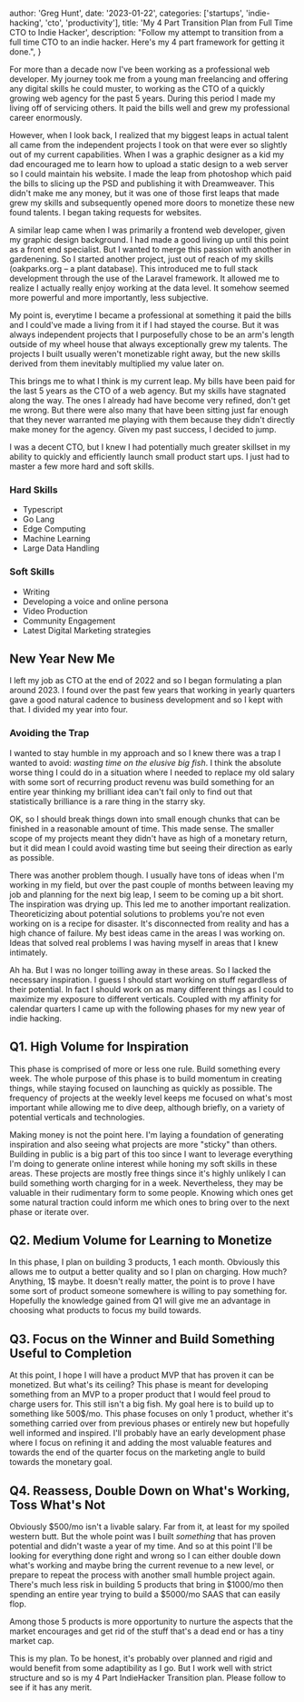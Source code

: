
  author: 'Greg Hunt',
  date: '2023-01-22',
  categories: ['startups', 'indie-hacking', 'cto', 'productivity'],
  title: 'My 4 Part Transition Plan from Full Time CTO to Indie Hacker',
  description:
    "Follow my attempt to transition from a full time CTO to an indie hacker. Here's my 4 part framework for getting it done.",
}


For more than a decade now I've been working as a professional web developer. My journey took me from a young man freelancing and offering any digital skills he could muster, to working as the CTO of a quickly growing web agency for the past 5 years. During this period I made my living off of servicing others. It paid the bills well and grew my professional career enormously. 

However, when I look back, I realized that my biggest leaps in actual talent all came from the independent projects I took on that were ever so slightly out of my current capabilities. When I was a graphic designer as a kid my dad encouraged me to learn how to upload a static design to a web server so I could maintain his website. I made the leap from photoshop which paid the bills to slicing up the PSD and publishing it with Dreamweaver. This didn't make me any money, but it was one of those first leaps that made grew my skills and subsequently opened more doors to monetize these new found talents. I began taking requests for websites. 

A similar leap came when I was primarily a frontend web developer, given my graphic design background. I had made a good living up until this point as a front end specialist. But I wanted to merge this passion with another in gardenening. So I started another project, just out of reach of my skills (oakparks.org – a plant database). This introduced me to full stack development through the use of the Laravel framework. It allowed me to realize I actually really enjoy working at the data level. It somehow seemed more powerful and more importantly, less subjective.

My point is, everytime I became a professional at something it paid the bills and I could've made a living from it if I had stayed the course. But it was always independent projects that I purposefully chose to be an arm's length outside of my wheel house that always exceptionally grew my talents. The projects I built usually weren't monetizable right away, but the new skills derived from them inevitably multiplied my value later on.

This brings me to what I think is my current leap. My bills have been paid for the last 5 years as the CTO of a web agency. But my skills have stagnated along the way. The ones I already had have become very refined, don't get me wrong. But there were also many that have been sitting just far enough that they never warranted me playing with them because they didn't directly make money for the agency. Given my past success, I decided to jump. 

I was a decent CTO, but I knew I had potentially much greater skillset in my ability to quickly and efficiently launch small product start ups. I just had to master a few more hard and soft skills. 

### Hard Skills
- Typescript
- Go Lang
- Edge Computing
- Machine Learning
- Large Data Handling

### Soft Skills
- Writing
- Developing a voice and online persona
- Video Production
- Community Engagement
- Latest Digital Marketing strategies

## New Year New Me

I left my job as CTO at the end of 2022 and so I began formulating a plan around 2023. I found over the past few years that working in yearly quarters gave a good natural cadence to business development and so I kept with that. I divided my year into four. 

### Avoiding the Trap

I wanted to stay humble in my approach and so I knew there was a trap I wanted to avoid: *wasting time on the elusive big fish*. I think the absolute worse thing I could do in a situation where I needed to replace my old salary with some sort of recurring product revenu was build something for an entire year thinking my brilliant idea can't fail only to find out that statistically brilliance is a rare thing in the starry sky. 

OK, so I should break things down into small enough chunks that can be finished in a reasonable amount of time. This made sense. The smaller scope of my projects meant they didn't have as high of a monetary return, but it did mean I could avoid wasting time but seeing their direction as early as possible. 

There was another problem though. I usually have tons of ideas when I'm working in my field, but over the past couple of months between leaving my job and planning for the next big leap, I seem to be coming up a bit short. The inspiration was drying up. This led me to another important realization. Theoreticizing about potential solutions to problems you're not even working on is a recipe for disaster. It's disconnected from reality and has a high chance of failure.  My best ideas came in the areas I was working on. Ideas that solved real problems I was having myself in areas that I knew intimately. 

Ah ha. But I was no longer toilling away in these areas. So I lacked the necessary inspiration. I guess I should start working on stuff regardless of their potential. In fact I should work on as many different things as I could to maximize my exposure to different verticals. Coupled with my affinity for calendar quarters I came up with the following phases for my new year of indie hacking.

## Q1. High Volume for Inspiration

This phase is comprised of more or less one rule. Build something every week. The whole purpose of this phase is to build momentum in creating things, while staying focused on launching as quickly as possible. The frequency of projects at the weekly level keeps me focused on what's most important while allowing me to dive deep, although briefly, on a variety of potential verticals and technologies. 

Making money is not the point here. I'm laying a foundation of generating inspiration and also seeing what projects are more "sticky" than others. Building in public is a big part of this too since I want to leverage everything I'm doing to generate online interest while honing my soft skills in these areas. These projects are mostly free things since it's highly unlikely I can build something worth charging for in a week. Nevertheless, they may be valuable in their rudimentary form to some people. Knowing which ones get some natural traction could inform me which ones to bring over to the next phase or iterate over.

## Q2. Medium Volume for Learning to Monetize

In this phase, I plan on building 3 products, 1 each month. Obviously this allows me to output a better quality and so I plan on charging. How much? Anything, 1$ maybe. It doesn't really matter, the point is to prove I have some sort of product someone somewhere is willing to pay something for. Hopefully the knowledge gained from Q1 will give me an advantage in choosing what products to focus my build towards. 

## Q3. Focus on the Winner and Build Something Useful to Completion

At this point, I hope I will have a product MVP that has proven it can be monetized. But what's its ceiling? This phase is meant for developing something from an MVP to a proper product that I would feel proud to charge users for. This still isn't a big fish. My goal here is to build up to something like 500$/mo. This phase focuses on only 1 product, whether it's something carried over from previous phases or entirely new but hopefully well informed and inspired. I'll probably have an early development phase where I focus on refining it and adding the most valuable features and towards the end of the quarter focus on the marketing angle to build towards the monetary goal. 

## Q4. Reassess, Double Down on What's Working, Toss What's Not

Obviously $500/mo isn't a livable salary. Far from it, at least for my spoiled western butt. But the whole point was I built *something* that has proven potential and didn't waste a year of my time. And so at this point I'll be looking for everything done right and wrong so I can either double down what's working and maybe bring the current revenue to a new level, or prepare to repeat the process with another small humble project again. There's much less risk in building 5 products that bring in $1000/mo then spending an entire year trying to build a $5000/mo SAAS that can easily flop. 

Among those 5 products is more opportunity to nurture the aspects that the market encourages and get rid of the stuff that's a dead end or has a tiny market cap. 

This is my plan. To be honest, it's probably over planned and rigid and would benefit from some adaptibility as I go. But I work well with strict structure and so is my 4 Part IndieHacker Transition plan. Please follow to see if it has any merit. 